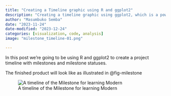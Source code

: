 ```yaml
---
title: "Creating a Timeline graphic using R and ggplot2"
description: "Creating a timeline graphic using ggplot2, which is a powerful data visualization library in R"
author: "Masumbuko Semba"
date: "2023-11-24"
date-modified: "2023-12-24"
categories: [visualization, code, analysis]
image: "milestone_timeline-01.png"

---
```



In this post we’re going to be using R and ggplot2 to create a project timeline with milestones and milestone statuses.

The finished product will look like as illustrated in @fig-milestone

![A timeline of the Milestone for learning Modern](milestone_timeline-01.png){#fig-milestone}



